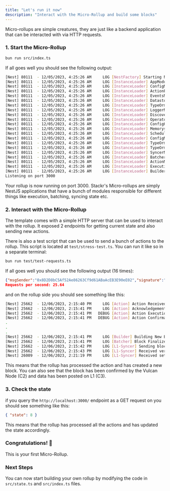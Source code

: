 ```yaml
---
title: "Let's run it now"
description: "Interact with the Micro-Rollup and build some blocks"
---
```


Micro-rollups are simple creatures, they are just like a backend application that can be interacted with via HTTP requests.

### 1. Start the Micro-Rollup

```bash
bun run src/index.ts
```

If all goes well you should see the following output:

```bash
[Nest] 80111  - 12/05/2023, 4:25:26 AM     LOG [NestFactory] Starting Nest application...
[Nest] 80111  - 12/05/2023, 4:25:26 AM     LOG [InstanceLoader] AppModule dependencies initialized +84ms
[Nest] 80111  - 12/05/2023, 4:25:26 AM     LOG [InstanceLoader] ConfigModule dependencies initialized +0ms
[Nest] 80111  - 12/05/2023, 4:25:26 AM     LOG [InstanceLoader] ActionPoolModule dependencies initialized +0ms
[Nest] 80111  - 12/05/2023, 4:25:26 AM     LOG [InstanceLoader] EventsModule dependencies initialized +0ms
[Nest] 80111  - 12/05/2023, 4:25:26 AM     LOG [InstanceLoader] DatastoreModule dependencies initialized +0ms
[Nest] 80111  - 12/05/2023, 4:25:26 AM     LOG [InstanceLoader] TypeOrmModule dependencies initialized +1ms
[Nest] 80111  - 12/05/2023, 4:25:26 AM     LOG [InstanceLoader] LoggerModule dependencies initialized +0ms
[Nest] 80111  - 12/05/2023, 4:25:26 AM     LOG [InstanceLoader] DiscoveryModule dependencies initialized +0ms
[Nest] 80111  - 12/05/2023, 4:25:26 AM     LOG [InstanceLoader] OperatorModule dependencies initialized +0ms
[Nest] 80111  - 12/05/2023, 4:25:26 AM     LOG [InstanceLoader] ConfigHostModule dependencies initialized +0ms
[Nest] 80111  - 12/05/2023, 4:25:26 AM     LOG [InstanceLoader] MemorystoreModule dependencies initialized +0ms
[Nest] 80111  - 12/05/2023, 4:25:26 AM     LOG [InstanceLoader] ScheduleModule dependencies initialized +0ms
[Nest] 80111  - 12/05/2023, 4:25:26 AM     LOG [InstanceLoader] ConfigModule dependencies initialized +0ms
[Nest] 80111  - 12/05/2023, 4:25:26 AM     LOG [InstanceLoader] TypeOrmCoreModule dependencies initialized +26ms
[Nest] 80111  - 12/05/2023, 4:25:26 AM     LOG [InstanceLoader] TypeOrmModule dependencies initialized +1ms
[Nest] 80111  - 12/05/2023, 4:25:26 AM     LOG [InstanceLoader] SyncerModule dependencies initialized +0ms
[Nest] 80111  - 12/05/2023, 4:25:26 AM     LOG [InstanceLoader] BatcherModule dependencies initialized +0ms
[Nest] 80111  - 12/05/2023, 4:25:26 AM     LOG [InstanceLoader] ActionModule dependencies initialized +0ms
[Nest] 80111  - 12/05/2023, 4:25:26 AM     LOG [InstanceLoader] ExecutionModule dependencies initialized +0ms
[Nest] 80111  - 12/05/2023, 4:25:26 AM     LOG [InstanceLoader] BuilderModule dependencies initialized +0ms
Listening on port 3000
```

Your rollup is now running on port 3000. Stackr's Micro-rollups are simply NestJS applications that have a bunch of modules responsible for different things
like execution, batching, syncing state etc.

### 2. Interact with the Micro-Rollup

The template comes with a simple HTTP server that can be used to interact with the rollup. It exposed 2 endpoints for getting current state and also sending new actions.

There is also a test script that can be used to send a bunch of actions to the rollup. This script is located at `test/stress-test.ts`. You can run it like so in a separate terminal:

```bash
bun run test/test-requests.ts
```

If all goes well you should see the following output (16 times):

```json
{"msgSender":"0x8D2D8bC5Af52Ae86263Cf9d61ABaAcEB3E90eE02","signature":"0x7fa1d10be99c623b83474912f21ddd437e0cb2ecd33f58c71ce25df2631dc7427993dbe1dcd9ff19f77acb95bdb636f56ea5de8defdadc9791d33c9103f848ff1b","payload":{"type":"increment"}}
Requests per second: 25.64
```

and on the rollup side you should see something like this:

```bash
[Nest] 25662  - 12/06/2023, 2:15:40 PM     LOG [Action] Action Received : payload {"type":"decrement"} with hash 0x3abb2f93737d18b49fde86f6b7ac43348378ed77be8eccb26a5636581d3f7543
[Nest] 25662  - 12/06/2023, 2:15:41 PM     LOG [Action] Acknowledgement Created : 0xbc9a3784a382985caa58e074a84a585492d1ab873f280202ea2ca25bdd45c774 for action hash 0x3abb2f93737d18b49fde86f6b7ac43348378ed77be8eccb26a5636581d3f7543
[Nest] 25662  - 12/06/2023, 2:15:41 PM   DEBUG [Action] Action Execution Status Updated : 0x3abb2f93737d18b49fde86f6b7ac43348378ed77be8eccb26a5636581d3f7543 created -> received
[Nest] 25662  - 12/06/2023, 2:15:41 PM   DEBUG [Action] Action Confirmation Status Updated : 0x3abb2f93737d18b49fde86f6b7ac43348378ed77be8eccb26a5636581d3f7543 CX -> C0
.
.
.
[Nest] 25662  - 12/06/2023, 2:15:41 PM     LOG [Builder] Building New Batch : 12 actions in batch
[Nest] 25662  - 12/06/2023, 2:15:41 PM     LOG [Batcher] Block Finalized : Block Hash 0x56f9d8df48c99b019a6df2d20f21f49b9ed6f68c042958556fc45db61f0c908e Height 11
[Nest] 25662  - 12/06/2023, 2:15:42 PM     LOG [L1-Syncer] Sending block 0x56f9d8df48c99b019a6df2d20f21f49b9ed6f68c042958556fc45db61f0c908e to Vulcan for verification, hash 0x56f9d8df48c99b019a6df2d20f21f49b9ed6f68c042958556fc45db61f0c908e height 11
[Nest] 25662  - 12/06/2023, 2:15:43 PM     LOG [L1-Syncer] Received verification C2 from Vulcan: {"batch_status":"verified"}
[Nest] 26009  - 12/06/2023, 2:21:19 PM     LOG [L1-Syncer] Received settlement confirmation C3 from L1: "0xc7777f094b004d7c9135193fae859dd319ff974a7004e1cb4bb7a8531e03bece"
```

This means that the rollup has processed the action and has created a new block. You can also see that the block has been confirmed by the Vulcan Node (C2) and data has been posted on L1 (C3).

### 3. Check the state

if you query the `http://localhost:3000/` endpoint as a GET request on you should see something like this:

```json
{ "state": 8 }
```

This means that the rollup has processed all the actions and has updated the state accordingly.

### Congratulations! 🎉

This is your first Micro-Rollup.

### Next Steps

You can now start building your own rollup by modifying the code in `src/state.ts` and `src/index.ts` files.
